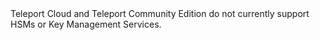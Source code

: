 <Admonition type="warning" opened={true} scopeOnly={true} title="Compatibility Warning">
Teleport Cloud and Teleport Community Edition do not currently support HSMs or 
Key Management Services.

</Admonition>
